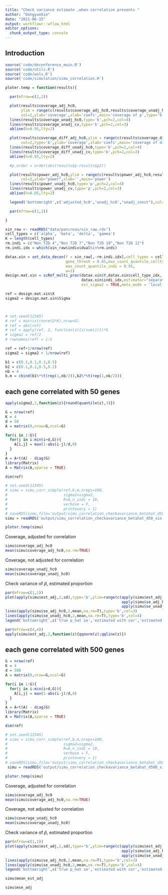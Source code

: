 ```yaml
---
title: "Check variance estimate ,when correlation presents "
author: "DongyueXie"
date: "2021-06-15"
output: workflowr::wflow_html
editor_options:
  chunk_output_type: console
---
```


## Introduction

```r
source('code/deconference_main.R')
source('code/utils.R')
source('code/wols.R')
source('code/simulation/simu_correlation.R')

ploter.temp = function(results){

  par(mfrow=c(2,2))

  plot(results$coverage_adj_hc0,
       ylim = range(c(results$coverage_adj_hc0,results$coverage_unadj_hc0,results$coverage_unadj_cv,1),na.rm = T),
       col=2,ylab='coverage',xlab='coefs',main='coverage of p',type='b')
  lines(results$coverage_unadj_hc0,type='b',pch=2,col=4)
  lines(results$coverage_unadj_cv,type='b',pch=2,col=3)
  abline(h=0.95,lty=2)

  plot(results$coverage_diff_adj_hc0,ylim = range(c(results$coverage_diff_adj_hc0,results$coverage_diff_unadj_hc0,results$coverage_diff_unadj_cv,1),na.rm = T),
       col=2,type='b',ylab='coverage',xlab='coefs',main='coverage of difference')
  lines(results$coverage_diff_unadj_hc0,type='b',pch=2,col=4)
  lines(results$coverage_diff_unadj_cv,type='b',pch=2,col=3)
  abline(h=0.95,lty=2)

  #p_order = order(abs(results$p-results$p2))

  plot(results$power_adj_hc0,ylim = range(c(results$power_adj_hc0,results$power_unadj_hc0,results$power_unadj_cv),na.rm = T),
       col=2,ylab="power",xlab='',main='power')
  lines(results$power_unadj_hc0,type='p',pch=2,col=4)
  lines(results$power_unadj_cv,type='p',pch=2,col=3)
  abline(h=0.05,lty=2)

  legend('bottomright',c('adjusted_hc0','unadj_hc0',"unadj_const"),col=c(2,4,3),pch=c(1,2,2))

  par(mfrow=c(1,1))

}
```

```r

xin_raw <- readRDS("data/pancreas/xin_raw.rds")
cell_types = c('alpha', 'beta', 'delta', 'gamma')
K = length(cell_types)
rm.indi = c("Non T2D 4","Non T2D 7","Non T2D 10","Non T2D 12")
rm.indi.idx = which(xin_raw$individual%in%rm.indi)

datax.xin = set_data_decon(Y = xin_raw[,-rm.indi.idx],cell_types = cell_types, 
                           gene_thresh = 0.05,max_count_quantile_celltype = 0.95,
                           max_count_quantile_indi = 0.95,
                           w=1)
design.mat.xin = scRef_multi_proc(datax.xin$Y,datax.xin$cell_type_idx,
                                  datax.xin$indi_idx,estimator="separate",
                                  est_sigma2 = TRUE,meta_mode = 'local',smooth.sigma = F)

ref = design.mat.xin$X
sigma2 = design.mat.xin$Sigma



# set.seed(12345)
# ref = matrix(rnorm(G*K),nrow=G)
# ref = abs(ref)
# ref = apply(ref, 2, function(z){z/sum(z)})*G
# sigma2 = ref/2
# rownames(ref) = 1:G

ref = ref+1/nrow(ref)
sigma2 = sigma2 + 1/nrow(ref)

b1 = c(0.1,0.1,0.3,0.5)
b2 = c(0.1,0.2,0.5,0.2)
nb = 4
b.m = cbind(b1%*%t(rep(1,nb/2)),b2%*%t(rep(1,nb/2)))
```



## each gene correlated with 50 genes

```r
apply(sigma2,2,function(z){round(quantile(z),3)})
```

```r
G = nrow(ref)
K = 4
d = 50
A = matrix(0,nrow=G,ncol=G)

for(i in 1:G){
  for(j in i:min(i+d,G)){
    A[i,j] = max(1-abs(i-j)/d,0)
  }
}
A = A+t(A) - diag(G)
library(Matrix)
A = Matrix(A,sparse = TRUE)

dim(ref)
```


```r
# set.seed(12345)
# simu = simu_corr_simple(ref,b.m,nreps=100,
#                         sigma2=sigma2,
#                         R=A,n_indi = 10,
#                         verbose = F,
#                         printevery = 1)
# saveRDS(simu,file='output/simu_correlation_checkavariance_betahat_d50_xin.rds')
simu = readRDS('output/simu_correlation_checkavariance_betahat_d50_xin.rds')
```

```r
ploter.temp(simu)
```

Coverage, adjusted for correlation
```r
simu$coverage_adj_hc0
mean(simu$coverage_adj_hc0,na.rm=TRUE)
```

Coverage, not adjusted for correlation
```r
simu$coverage_unadj_hc0
mean(simu$coverage_unadj_hc0)
```


Check variance of $\hat p$, estimated proportion
```r
par(mfrow=c(1,1))
plot(apply(simu$est_adj,2,sd),type='b',ylim=range(c(apply(simu$est_adj,2,sd),
                                                    apply(simu$se_adj_hc0,2,mean,na.rm=T),
                                                    apply(simu$se_unadj_hc0,2,mean,na.rm=T))))
lines(apply(simu$se_adj_hc0,2,mean,na.rm=T),type='b',col=3)
lines(apply(simu$se_unadj_hc0,2,mean,na.rm=T),type='b',col=4)
legend('bottomright',c('true p_hat se','estimated with cor','estimated without cor'),lty=c(1,1,1),pch=c(1,1,1),col=c(1,3,4))
```

```r
par(mfrow=c(4,4))
apply(simu$est_adj,2,function(z){qqnorm(z);qqline(z)})
```



## each gene correlated with 500 genes


```r
G = nrow(ref)
K = 4
d = 500
A = matrix(0,nrow=G,ncol=G)

for(i in 1:G){
  for(j in i:min(i+d,G)){
    A[i,j] = max(1-abs(i-j)/d,0)
  }
}
A = A+t(A) - diag(G)
library(Matrix)
A = Matrix(A,sparse = TRUE)

dim(ref)
```


```r
# set.seed(12345)
# simu = simu_corr_simple(ref,b.m,nreps=100,
#                         sigma2=sigma2,
#                         R=A,n_indi = 10,
#                         verbose = F,
#                         printevery = 1)
# saveRDS(simu,file='output/simu_correlation_checkavariance_betahat_d500_xin.rds')
 simu = readRDS('output/simu_correlation_checkavariance_betahat_d500_xin.rds')
```

```r
ploter.temp(simu)
```

Coverage, adjusted for correlation
```r
simu$coverage_adj_hc0
mean(simu$coverage_adj_hc0,na.rm=TRUE)
```

Coverage, not adjusted for correlation
```r
simu$coverage_unadj_hc0
mean(simu$coverage_unadj_hc0)
```


Check variance of $\hat p$, estimated proportion

```r
par(mfrow=c(1,1))
plot(apply(simu$est_adj,2,sd),type='b',ylim=range(c(apply(simu$est_adj,2,sd),
                                                    apply(simu$se_adj_hc0,2,mean,na.rm=T),
                                                    apply(simu$se_unadj_hc0,2,mean,na.rm=T))))
lines(apply(simu$se_adj_hc0,2,mean,na.rm=T),type='b',col=3)
lines(apply(simu$se_unadj_hc0,2,mean,na.rm=T),type='b',col=4)
legend('bottomright',c('true p_hat se','estimated with cor','estimated without cor'),lty=c(1,1,1),pch=c(1,1,1),col=c(1,3,4))
```


```r
simu$mean_est_adj
```

```r
simu$mse_adj
```
